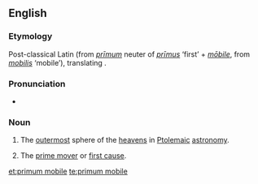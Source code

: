 ==English==
{{wikipedia|Primum Mobile}}

===Etymology===
Post-classical Latin (from {{etyl|la|en}} ''[[primum|prīmum]]'' neuter of ''[[primus|prīmus]]'' ‘first’ + ''[[mobile#Latin|mōbile]]'', from ''[[mobilis]]'' ‘mobile’), translating {{etyl|ar|en}}.

===Pronunciation===
* {{IPA|/ˌpɹaɪməm ˈməʊbɪli/|lang=en}}

===Noun===
{{en-noun|-}}

# {{context|historical|lang=en}} The [[outermost]] sphere of the [[heavens]] in [[Ptolemaic]] [[astronomy]].
# {{context|theology|philosophy|lang=en}} The [[prime mover]] or [[first cause]].

[[et:primum mobile]]
[[te:primum mobile]]